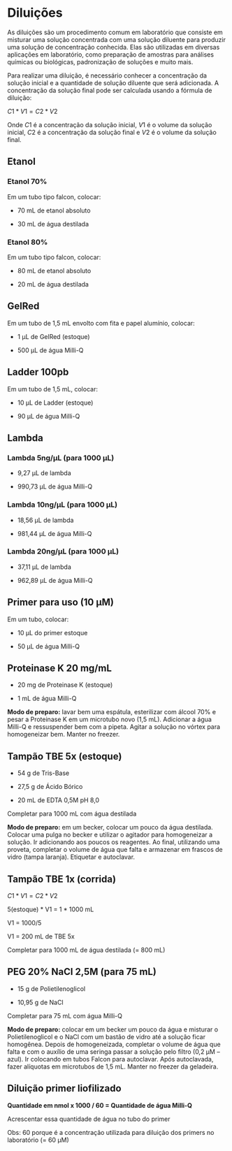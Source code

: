 # Diluições

As diluições são um procedimento comum em laboratório que consiste em misturar uma solução concentrada com uma solução diluente para produzir uma solução de concentração conhecida. Elas são utilizadas em diversas aplicações em laboratório, como preparação de amostras para análises químicas ou biológicas, padronização de soluções e muito mais.

Para realizar uma diluição, é necessário conhecer a concentração da solução inicial e a quantidade de solução diluente que será adicionada. A concentração da solução final pode ser calculada usando a fórmula de diluição:

$C1 * V1 = C2 * V2$

Onde $C1$ é a concentração da solução inicial, $V1$ é o volume da solução inicial, $C2$ é a concentração da solução final e $V2$ é o volume da solução final.

## Etanol

### Etanol 70%

Em um tubo tipo falcon, colocar:

-   70 mL de etanol absoluto

-   30 mL de água destilada

### Etanol 80%

Em um tubo tipo falcon, colocar:

-   80 mL de etanol absoluto

-   20 mL de água destilada

## GelRed

Em um tubo de 1,5 mL envolto com fita e papel alumínio, colocar:

-   1 μL de GelRed (estoque)

-   500 μL de água Milli-Q

## Ladder 100pb

Em um tubo de 1,5 mL, colocar:

-   10 μL de Ladder (estoque)

-   90 μL de água Milli-Q

## Lambda

### Lambda 5ng/μL (para 1000 μL)

-   9,27 μL de lambda

-   990,73 μL de água Milli-Q

### Lambda 10ng/μL (para 1000 μL)

-   18,56 μL de lambda

-   981,44 μL de água Milli-Q

### Lambda 20ng/μL (para 1000 μL)

-   37,11 μL de lambda

-   962,89 μL de água Milli-Q

## Primer para uso (10 μM)

Em um tubo, colocar:

-   10 μL do primer estoque

-   50 μL de água Milli-Q

## Proteinase K 20 mg/mL

-   20 mg de Proteinase K (estoque)

-   1 mL de água Milli-Q

**Modo de preparo:** lavar bem uma espátula, esterilizar com álcool 70% e pesar a Proteinase K em um microtubo novo (1,5 mL). Adicionar a água Milli-Q e ressuspender bem com a pipeta. Agitar a solução no vórtex para homogeneizar bem. Manter no freezer.

## Tampão TBE 5x (estoque)

-   54 g de Tris-Base

-   27,5 g de Ácido Bórico

-   20 mL de EDTA 0,5M pH 8,0

Completar para 1000 mL com água destilada

**Modo de preparo:** em um becker, colocar um pouco da água destilada. Colocar uma pulga no becker e utilizar o agitador para homogeneizar a solução. Ir adicionando aos poucos os reagentes. Ao final, utilizando uma proveta, completar o volume de água que falta e armazenar em frascos de vidro (tampa laranja). Etiquetar e autoclavar.

## Tampão TBE 1x (corrida)

$C1 * V1 = C2 * V2$

5(estoque) * V1 = 1 * 1000 mL

V1 = 1000/5

V1 = 200 mL de TBE 5x

Completar para 1000 mL de água destilada (= 800 mL)

## PEG 20% NaCl 2,5M (para 75 mL)

-   15 g de Polietilenoglicol

-   10,95 g de NaCl

Completar para 75 mL com água Milli-Q

**Modo de preparo:** colocar em um becker um pouco da água e misturar o Polietilenoglicol e o NaCl com um bastão de vidro até a solução ficar homogênea. Depois de homogeneizada, completar o volume de água que falta e com o auxílio de uma seringa passar a solução pelo filtro (0,2 µM -- azul). Ir colocando em tubos Falcon para autoclavar. Após autoclavada, fazer alíquotas em microtubos de 1,5 mL. Manter no freezer da geladeira.

## Diluição primer liofilizado

**Quantidade em nmol x 1000 / 60 = Quantidade de água Milli-Q**

Acrescentar essa quantidade de água no tubo do primer

Obs: 60 porque é a concentração utilizada para diluição dos primers no laboratório (= 60 µM)
